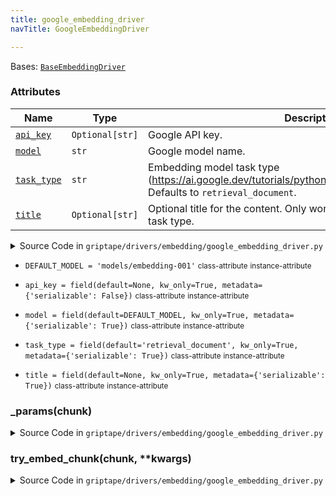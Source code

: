 ```yaml
---
title: google_embedding_driver
navTitle: GoogleEmbeddingDriver

---
```


<span id="griptape.drivers.embedding.google_embedding_driver.GoogleEmbeddingDriver"></span>

Bases:
 [`BaseEmbeddingDriver`](./#griptape.drivers.embedding.BaseEmbeddingDriver "BaseEmbeddingDriver (griptape.drivers.embedding.BaseEmbeddingDriver)")

### Attributes

| Name                                                                                                                                                                                                                                                                                                                                                                                                                          | Type            | Description                                                                                                                              |
| ----------------------------------------------------------------------------------------------------------------------------------------------------------------------------------------------------------------------------------------------------------------------------------------------------------------------------------------------------------------------------------------------------------------------------- | --------------- | ---------------------------------------------------------------------------------------------------------------------------------------- |
| <a href="google_embedding_driver.mdx#griptape.drivers.embedding.google_embedding_driver.GoogleEmbeddingDriver.api_key" title="api_key = field(default=None, kw_only=True, metadata={'serializable': False})           class-attribute       instance-attribute    (griptape.drivers.embedding.google_embedding_driver.GoogleEmbeddingDriver.api_key)"><code class="language-python">api_key</code></a>                        | `Optional[str]` | Google API key.<br/>                                                                                                                     |
| <a href="google_embedding_driver.mdx#griptape.drivers.embedding.google_embedding_driver.GoogleEmbeddingDriver.model" title="model = field(default=DEFAULT_MODEL, kw_only=True, metadata={'serializable': True})           class-attribute       instance-attribute    (griptape.drivers.embedding.google_embedding_driver.GoogleEmbeddingDriver.model)"><code class="language-python">model</code></a>                        | `str`           | Google model name.<br/>                                                                                                                  |
| <a href="google_embedding_driver.mdx#griptape.drivers.embedding.google_embedding_driver.GoogleEmbeddingDriver.task_type" title="task_type = field(default='retrieval_document', kw_only=True, metadata={'serializable': True})           class-attribute       instance-attribute    (griptape.drivers.embedding.google_embedding_driver.GoogleEmbeddingDriver.task_type)"><code class="language-python">task_type</code></a> | `str`           | Embedding model task type (<https://ai.google.dev/tutorials/python\_quickstart#use\_embeddings>). Defaults to `retrieval_document`.<br/> |
| <a href="google_embedding_driver.mdx#griptape.drivers.embedding.google_embedding_driver.GoogleEmbeddingDriver.title" title="title = field(default=None, kw_only=True, metadata={'serializable': True})           class-attribute       instance-attribute    (griptape.drivers.embedding.google_embedding_driver.GoogleEmbeddingDriver.title)"><code class="language-python">title</code></a>                                 | `Optional[str]` | Optional title for the content. Only works with `retrieval_document` task type.<br/>                                                     |

<details><summary>Source Code in <code>griptape&#47;drivers&#47;embedding&#47;google_embedding_driver.py</code></summary>

```python
@define
class GoogleEmbeddingDriver(BaseEmbeddingDriver):
    """Google Embedding Driver.

    Attributes:
        api_key: Google API key.
        model: Google model name.
        task_type: Embedding model task type (https://ai.google.dev/tutorials/python_quickstart#use_embeddings). Defaults to `retrieval_document`.
        title: Optional title for the content. Only works with `retrieval_document` task type.
    """

    DEFAULT_MODEL = "models/embedding-001"

    model: str = field(default=DEFAULT_MODEL, kw_only=True, metadata={"serializable": True})
    api_key: Optional[str] = field(default=None, kw_only=True, metadata={"serializable": False})
    task_type: str = field(default="retrieval_document", kw_only=True, metadata={"serializable": True})
    title: Optional[str] = field(default=None, kw_only=True, metadata={"serializable": True})

    def try_embed_chunk(self, chunk: str, **kwargs) -> list[float]:
        genai = import_optional_dependency("google.generativeai")
        genai.configure(api_key=self.api_key)

        result = genai.embed_content(model=self.model, content=chunk, task_type=self.task_type, title=self.title)

        return result["embedding"]

    def _params(self, chunk: str) -> dict:
        return {"input": chunk, "model": self.model}
```

</details>

-   `DEFAULT_MODEL = 'models/embedding-001'` <small>class-attribute</small> <small>instance-attribute</small>  <span id="griptape.drivers.embedding.google_embedding_driver.GoogleEmbeddingDriver.DEFAULT_MODEL"></span> 

-   `api_key = field(default=None, kw_only=True, metadata={'serializable': False})` <small>class-attribute</small> <small>instance-attribute</small>  <span id="griptape.drivers.embedding.google_embedding_driver.GoogleEmbeddingDriver.api_key"></span> 

-   `model = field(default=DEFAULT_MODEL, kw_only=True, metadata={'serializable': True})` <small>class-attribute</small> <small>instance-attribute</small>  <span id="griptape.drivers.embedding.google_embedding_driver.GoogleEmbeddingDriver.model"></span> 

-   `task_type = field(default='retrieval_document', kw_only=True, metadata={'serializable': True})` <small>class-attribute</small> <small>instance-attribute</small>  <span id="griptape.drivers.embedding.google_embedding_driver.GoogleEmbeddingDriver.task_type"></span> 

-   `title = field(default=None, kw_only=True, metadata={'serializable': True})` <small>class-attribute</small> <small>instance-attribute</small>  <span id="griptape.drivers.embedding.google_embedding_driver.GoogleEmbeddingDriver.title"></span> 

<span id="griptape.drivers.embedding.google_embedding_driver.GoogleEmbeddingDriver._params"></span>

### \_params(chunk)

<details><summary>Source Code in <code>griptape&#47;drivers&#47;embedding&#47;google_embedding_driver.py</code></summary>

```python
def _params(self, chunk: str) -> dict:
    return {"input": chunk, "model": self.model}
```

</details>

<span id="griptape.drivers.embedding.google_embedding_driver.GoogleEmbeddingDriver.try_embed_chunk"></span>

### try_embed_chunk(chunk, \*\*kwargs)

<details><summary>Source Code in <code>griptape&#47;drivers&#47;embedding&#47;google_embedding_driver.py</code></summary>

```python
def try_embed_chunk(self, chunk: str, **kwargs) -> list[float]:
    genai = import_optional_dependency("google.generativeai")
    genai.configure(api_key=self.api_key)

    result = genai.embed_content(model=self.model, content=chunk, task_type=self.task_type, title=self.title)

    return result["embedding"]
```

</details>
